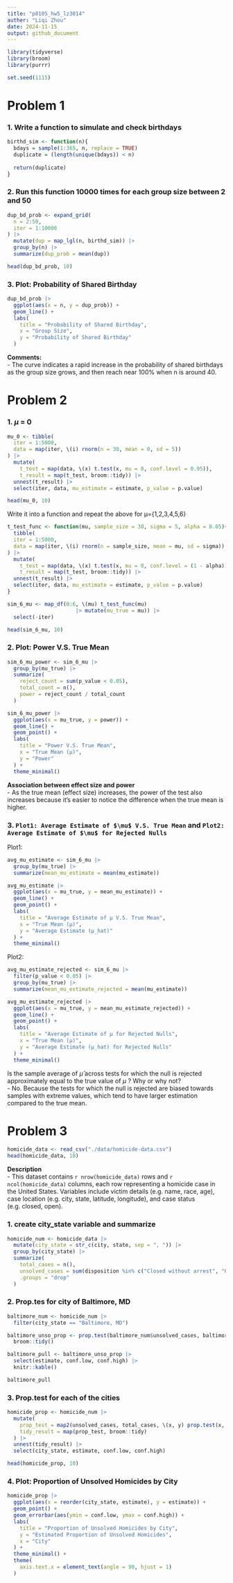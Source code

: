 ```yaml
---
title: "p8105_hw5_lz3014"
auther: "Liqi Zhou"
date: 2024-11-15
output: github_document
---
```


```r
library(tidyverse)
library(broom)
library(purrr)

set.seed(1115)
```

# Problem 1
### 1. Write a function to simulate and check birthdays
```r
birthd_sim <- function(n){
  bdays = sample(1:365, n, replace = TRUE)
  duplicate = (length(unique(bdays)) < n)
  
  return(duplicate)
}
```

### 2. Run this function 10000 times for each group size between 2 and 50
```r
dup_bd_prob <- expand_grid(
  n = 2:50,
  iter = 1:10000
) |>
  mutate(dup = map_lgl(n, birthd_sim)) |>
  group_by(n) |>
  summarize(dup_prob = mean(dup))

head(dup_bd_prob, 10)
```

### 3. Plot: Probability of Shared Birthday
```r
dup_bd_prob |>
  ggplot(aes(x = n, y = dup_prob)) +
  geom_line() +
  labs(
    title = "Probability of Shared Birthday",
    x = "Group Size",
    y = "Probability of Shared Birthday"
  )
```

**Comments:**  
- The curve indicates a rapid increase in the probability of shared birthdays as the group size grows, and then reach near 100% when n is around 40.


# Problem 2
### 1. $\mu$ = 0
```r
mu_0 <- tibble(
  iter = 1:5000,
  data = map(iter, \(i) rnorm(n = 30, mean = 0, sd = 5))
) |>
  mutate(
    t_test = map(data, \(x) t.test(x, mu = 0, conf.level = 0.95)),
    t_result = map(t_test, broom::tidy)) |>
  unnest(t_result) |>
  select(iter, data, mu_estimate = estimate, p_value = p.value)

head(mu_0, 10)
```

Write it into a function and repeat the above for μ={1,2,3,4,5,6}
```r
t_test_func <- function(mu, sample_size = 30, sigma = 5, alpha = 0.05){
  tibble(
  iter = 1:5000,
  data = map(iter, \(i) rnorm(n = sample_size, mean = mu, sd = sigma))
) |>
  mutate(
    t_test = map(data, \(x) t.test(x, mu = 0, conf.level = (1 - alpha))),
    t_result = map(t_test, broom::tidy)) |>
  unnest(t_result) |>
  select(iter, data, mu_estimate = estimate, p_value = p.value)
}
```

```r
sim_6_mu <- map_df(0:6, \(mu) t_test_func(mu) 
                      |> mutate(mu_true = mu)) |>
  select(-iter)

head(sim_6_mu, 10)
```

### 2. Plot: Power V.S. True Mean
```r
sim_6_mu_power <- sim_6_mu |>
  group_by(mu_true) |>
  summarize(
    reject_count = sum(p_value < 0.05),
    total_count = n(),
    power = reject_count / total_count
  )
```

```r
sim_6_mu_power |>
  ggplot(aes(x = mu_true, y = power)) +
  geom_line() +
  geom_point() +
  labs(
    title = "Power V.S. True Mean",
    x = "True Mean (μ)",
    y = "Power"
  ) +
  theme_minimal()
```

**Association between effect size and power**  
- As the true mean (effect size) increases, the power of the test also increases because it's easier to notice the difference when the true mean is higher.

### 3. `Plot1: Average Estimate of $\mu$ V.S. True Mean` and `Plot2: Average Estimate of $\mu$ for Rejected Nulls`
Plot1:
```r
avg_mu_estimate <- sim_6_mu |>
  group_by(mu_true) |>
  summarize(mean_mu_estimate = mean(mu_estimate))
```

```r
avg_mu_estimate |>
  ggplot(aes(x = mu_true, y = mean_mu_estimate)) +
  geom_line() +
  geom_point() +
  labs(
    title = "Average Estimate of μ V.S. True Mean",
    x = "True Mean (μ)",
    y = "Average Estimate (μ_hat)"
  ) +
  theme_minimal()
```

Plot2:
```r
avg_mu_estimate_rejected <- sim_6_mu |>
  filter(p_value < 0.05) |>
  group_by(mu_true) |>
  summarize(mean_mu_estimate_rejected = mean(mu_estimate))
```

```r
avg_mu_estimate_rejected |>
  ggplot(aes(x = mu_true, y = mean_mu_estimate_rejected)) +
  geom_line() +
  geom_point() +
  labs(
    title = "Average Estimate of μ for Rejected Nulls",
    x = "True Mean (μ)",
    y = "Average Estimate (μ_hat) for Rejected Nulls"
  ) +
  theme_minimal()
```

Is the sample average of $\hat{\mu}$ across tests for which the null is rejected approximately equal to the true value of $\mu$ ? Why or why not?  
- No. Because the tests for which the null is rejected are biased towards samples with extreme values, which tend to have larger estimation compared to the true mean.


# Problem 3
```r
homicide_data <- read_csv("./data/homicide-data.csv")
head(homicide_data, 10)
```
**Description**  
- This dataset contains `r nrow(homicide_data)` rows and `r ncol(homicide_data)` columns, each row representing a homicide case in the United States. Variables include victim details (e.g. name, race, age), case location (e.g. city, state, latitude, longitude), and case status (e.g. closed, open).

### 1. create city_state variable and summarize
```r
homicide_num <- homicide_data |>
  mutate(city_state = str_c(city, state, sep = ", ")) |>
  group_by(city_state) |>
  summarize(
    total_cases = n(),
    unsolved_cases = sum(disposition %in% c("Closed without arrest", "Open/No arrest")),
    .groups = "drop"
  )
```

### 2. Prop.tes for city of Baltimore, MD
```r
baltimore_num <- homicide_num |>
  filter(city_state == "Baltimore, MD") 

baltimore_unso_prop <- prop.test(baltimore_num$unsolved_cases, baltimore_num$total_cases) |>
  broom::tidy()

baltimore_pull <- baltimore_unso_prop |> 
  select(estimate, conf.low, conf.high) |>
  knitr::kable()

baltimore_pull
```

### 3. Prop.test for each of the cities
```r
homicide_prop <- homicide_num |>
  mutate(
    prop_test = map2(unsolved_cases, total_cases, \(x, y) prop.test(x, y)),
    tidy_result = map(prop_test, broom::tidy)
  ) |>
  unnest(tidy_result) |>
  select(city_state, estimate, conf.low, conf.high)

head(homicide_prop, 10)
```

### 4. Plot: Proportion of Unsolved Homicides by City
```r
homicide_prop |>
  ggplot(aes(x = reorder(city_state, estimate), y = estimate)) +
  geom_point() +
  geom_errorbar(aes(ymin = conf.low, ymax = conf.high)) +
  labs(
    title = "Proportion of Unsolved Homicides by City",
    y = "Estimated Proportion of Unsolved Homicides",
    x = "City"
  ) +
  theme_minimal() +
  theme(
    axis.text.x = element_text(angle = 90, hjust = 1)
  )
```
